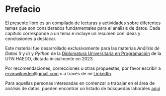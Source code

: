 # Prefacio {.unnumbered}

El presente libro es un compilado de lecturas y actividades sobre diferentes temas que son considerados fundamentales para el análisis de datos. Cada capítulo corresponde a un tema e incluye un resumen con ideas y conclusiones a destacar.

Este material fue desarrollado exclusivamente para las materias _Análisis de Datos (I_ y _II_) y _Python_ de la [Diplomatura Universitaria en Programación](https://www.frh.utn.edu.ar/cursoscursos_diplomatura) de la UTN HAEDO, dictada inicialmente en 2023.

Por recomendaciones, correcciones u otras propuestas, por favor escribir a <ervinwilneder@gmail.com> o a través de mi [LinkedIn](https://linkedin.com/in/ervinwilneder).

Para aquellas personas interesadas en comenzar a trabajar en el área de análisis de datos, pueden encontrar un listado de búsquedas laborales [aquí](https://docs.google.com/spreadsheets/d/1lJ_Wp8ltR1UxQ_8e3AMp3yEqU0mD43u374h2-QlwVrA/edit?usp=sharing)
